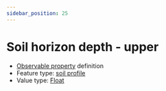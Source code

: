 ```yaml
---
sidebar_position: 25
---
```



# Soil horizon depth - upper

- [Observable property](/viewers/dawe-vocabs?uri=https://linked.data.gov.au/def/nrm/3b693f41-50b2-4469-bdbb-3b5b877fa2a9) definition
- Feature type: [soil profile](http://linked.data.gov.au/def/tern-cv/80c39b95-0912-4267-bb66-2fa081683723)
- Value type: [Float](https://w3id.org/tern/ontologies/tern/Float)

<Example
  protocolModule="soil-pit-characterization"
  observableProperty="https://linked.data.gov.au/def/nrm/3b693f41-50b2-4469-bdbb-3b5b877fa2a9"
/>
